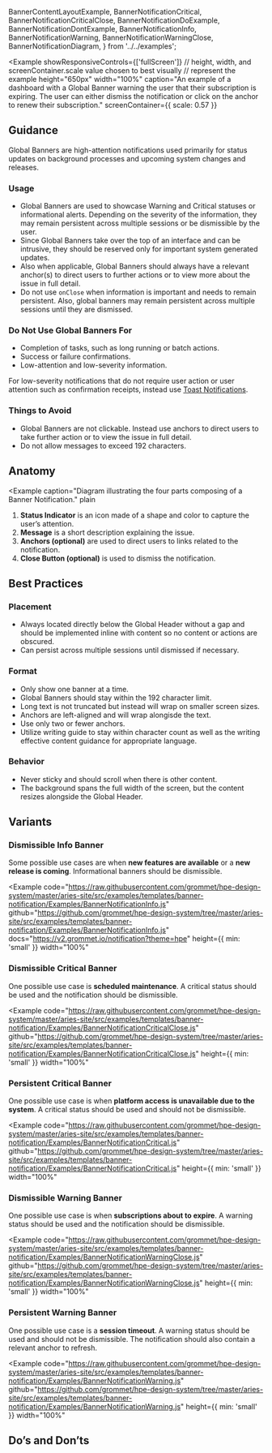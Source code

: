   BannerContentLayoutExample,
  BannerNotificationCritical,
  BannerNotificationCriticalClose,
  BannerNotificationDoExample,
  BannerNotificationDontExample,
  BannerNotificationInfo,
  BannerNotificationWarning,
  BannerNotificationWarningClose,
  BannerNotificationDiagram,
} from '../../examples';

<Example
  showResponsiveControls={['fullScreen']}
  // height, width, and screenContainer.scale value chosen to best visually 
  // represent the example
  height="650px"
  width="100%"
  caption="An example of a dashboard with a Global Banner warning the user that their subscription is expiring. The user can either dismiss the notification or click on the anchor to renew their subscription."
  screenContainer={{ scale: 0.57 }}
>
  <BannerContentLayoutExample />
</Example>


## Guidance
Global Banners are high-attention notifications used primarily for status updates on background processes and upcoming system changes and releases.

### Usage
- Global Banners are used to showcase Warning and Critical statuses or informational alerts. Depending on the severity of the information, they may remain persistent across multiple sessions or be dismissible by the user.
- Since Global Banners take over the top of an interface and can be intrusive, they should be reserved only for important system generated updates.
- Also when applicable, Global Banners should always have a relevant anchor(s) to direct users to further actions or to view more about the issue in full detail.
- Do not use `onClose` when information is important and needs to remain persistent. Also, global banners may remain persistent across multiple sessions until they are dismissed.

### Do Not Use Global Banners For
- Completion of tasks, such as long running or batch actions.
- Success or failure confirmations.
- Low-attention and low-severity information.

For low-severity notifications that do not require user action or user attention such as confirmation receipts, instead use [Toast Notifications](/templates/toast-notifications).

### Things to Avoid
- Global Banners are not clickable. Instead use anchors to direct users to take further action or to view the issue in full detail.
- Do not allow messages to exceed 192 characters.

## Anatomy
<Example
  caption="Diagram illustrating the four parts composing of a Banner Notification."
  plain
>
  <BannerNotificationDiagram />
</Example>

1. **Status Indicator** is an icon made of a shape and color to capture the user’s attention.
2. **Message** is a short description explaining the issue.
3. **Anchors (optional)** are used to direct users to links related to the notification.
4. **Close Button (optional)** is used to dismiss the notification.

## Best Practices

### Placement
- Always located directly below the Global Header without a gap and should be implemented inline with content so no content or actions are obscured.
- Can persist across multiple sessions until dismissed if necessary.

### Format
- Only show one banner at a time.
- Global Banners should stay within the 192 character limit.
- Long text is not truncated but instead will wrap on smaller screen sizes.
- Anchors are left-aligned and will wrap alongisde the text.
- Use only two or fewer anchors.
- Utilize writing guide to stay within character count as well as the writing effective content guidance for appropriate language.

### Behavior
- Never sticky and should scroll when there is other content.
- The background spans the full width of the screen, but the content resizes alongside the Global Header.

## Variants

### Dismissible Info Banner

Some possible use cases are when **new features are available** or a **new release is coming**. Informational banners should be dismissible.

<Example
  code="https://raw.githubusercontent.com/grommet/hpe-design-system/master/aries-site/src/examples/templates/banner-notification/Examples/BannerNotificationInfo.js"
  github="https://github.com/grommet/hpe-design-system/tree/master/aries-site/src/examples/templates/banner-notification/Examples/BannerNotificationInfo.js"
  docs="https://v2.grommet.io/notification?theme=hpe"
  height={{ min: 'small' }}
  width="100%"
>
  <BannerNotificationInfo />
</Example>

### Dismissible Critical Banner

One possible use case is **scheduled maintenance**. A critical status should be used and the notification should be dismissible.

<Example
  code="https://raw.githubusercontent.com/grommet/hpe-design-system/master/aries-site/src/examples/templates/banner-notification/Examples/BannerNotificationCriticalClose.js"
  github="https://github.com/grommet/hpe-design-system/tree/master/aries-site/src/examples/templates/banner-notification/Examples/BannerNotificationCriticalClose.js"
  height={{ min: 'small' }}
  width="100%"
>
  <BannerNotificationCriticalClose />
</Example>

### Persistent Critical Banner

One possible use case is when **platform access is unavailable due to the system**. A critical status should be used and should not be dismissible.

<Example
  code="https://raw.githubusercontent.com/grommet/hpe-design-system/master/aries-site/src/examples/templates/banner-notification/Examples/BannerNotificationCritical.js"
  github="https://github.com/grommet/hpe-design-system/tree/master/aries-site/src/examples/templates/banner-notification/Examples/BannerNotificationCritical.js"
  height={{ min: 'small' }}
  width="100%"
>
  <BannerNotificationCritical />
</Example>

### Dismissible Warning Banner

One possible use case is when **subscriptions about to expire**. A warning status should be used and the notification should be dismissible.

<Example
  code="https://raw.githubusercontent.com/grommet/hpe-design-system/master/aries-site/src/examples/templates/banner-notification/Examples/BannerNotificationWarningClose.js"
  github="https://github.com/grommet/hpe-design-system/tree/master/aries-site/src/examples/templates/banner-notification/Examples/BannerNotificationWarningClose.js"
  height={{ min: 'small' }}
  width="100%"
>
  <BannerNotificationWarningClose />
</Example>

### Persistent Warning Banner

One possible use case is a **session timeout**. A warning status should be used and should not be dismissible. The notification should also contain a relevant anchor to refresh.

<Example
  code="https://raw.githubusercontent.com/grommet/hpe-design-system/master/aries-site/src/examples/templates/banner-notification/Examples/BannerNotificationWarning.js"
  github="https://github.com/grommet/hpe-design-system/tree/master/aries-site/src/examples/templates/banner-notification/Examples/BannerNotificationWarning.js"
  height={{ min: 'small' }}
  width="100%"
>
  <BannerNotificationWarning />
</Example>

## Do’s and Don’ts

<BestPracticeGroup columns='auto' gap="none">
  <Example
    bestPractice={{type: 'do', message: 'Global Banners should always have an anchor (or anchors) that is relevant to resolving the notification. It is not recommended to use more than two anchors. Also, low-severity notifications should be dismissible.'}}
    height={{ min: 'small' }}
    width="100%"
  >
    <BannerNotificationDoExample />
  </Example>
  <Example
    height={{ min: 'small' }}
    bestPractice={{type: 'dont', message: `Overloading notifications with long messages and anchors can lead to clutter and confusion.`}}
    width="100%"
  >
    <BannerNotificationDontExample />
  </Example>
</BestPracticeGroup>
